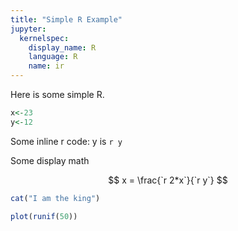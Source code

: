 ```yaml
---
title: "Simple R Example"
jupyter:
  kernelspec:
    display_name: R 
    language: R 
    name: ir 
---
```


Here is some simple R.
```r
x<-23
y<-12
```

Some inline r code: y is `r y`

Some display math

$$
x = \frac{`r 2*x`}{`r y`} 
$$


```r
cat("I am the king")
```

```r
plot(runif(50))
```
